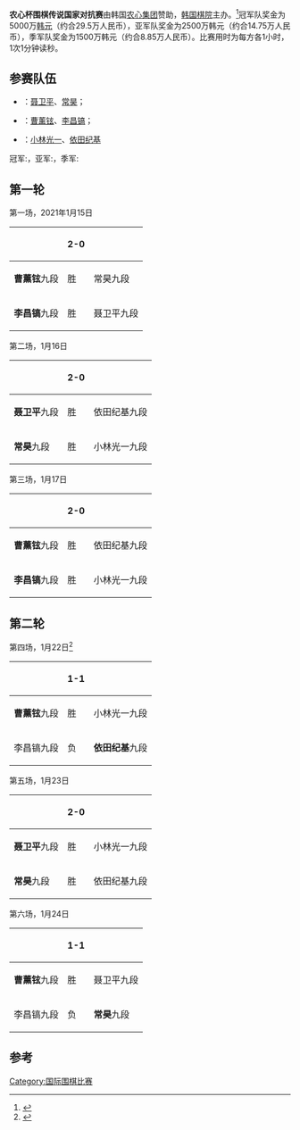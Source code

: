 '''农心杯围棋传说国家对抗赛'''由韩国[[农心集团|农心集团]]赞助，[[韩国棋院|韩国棋院]]主办。<ref>{{Cite web |url=https://sports.sina.com.cn/go/2021-01-12/doc-iiznctkf1915477.shtml |title=农心杯传奇对抗赛于15日进行 聂卫平常昊代表出战 |access-date=2021-01-14 |archive-date=2021-01-16 |archive-url=https://web.archive.org/web/20210116094215/https://sports.sina.com.cn/go/2021-01-12/doc-iiznctkf1915477.shtml }}</ref>冠军队奖金为5000万[[韩元|韩元]]（约合29.5万人民币），亚军队奖金为2500万韩元（约合14.75万人民币），季军队奖金为1500万韩元（约合8.85万人民币）。比赛用时为每方各1小时，1次1分钟读秒。

==参赛队伍==
*{{CHN}}：[[聂卫平|聂卫平]]、[[常昊|常昊]]；
*{{KOR}}：[[曹薰铉|曹薰铉]]、[[李昌镐|李昌镐]]；
*{{JPN}}：[[小林光一|小林光一]]、[[依田纪基|依田纪基]]
冠军:{{KOR}}，亚军:{{CHN}}，季军:{{JPN}}

==第一轮==
{{col-start}}
{{col-3}}
第一场，2021年1月15日
{|class="wikitable"
!{{KOR}}!!2-0!!{{CHN}}
|-
|'''曹薰铉'''九段||胜||常昊九段
|-
|'''李昌镐'''九段||胜||聂卫平九段
|}
{{col-3}}
第二场，1月16日
{|class="wikitable"
!{{CHN}}!!2-0!!{{JPN}}
|-
|'''聂卫平'''九段||胜||依田纪基九段
|-
|'''常昊'''九段||胜||小林光一九段
|}
{{col-3}}
第三场，1月17日
{|class="wikitable"
!{{KOR}}!!2-0!!{{JPN}}
|-
|'''曹薰铉'''九段||胜||依田纪基九段
|-
|'''李昌镐'''九段||胜||小林光一九段
|}
{{col-end}}

==第二轮==
{{col-start}}
{{col-3}}
第四场，1月22日<ref>{{Cite web |url=https://sports.sina.com.cn/chess/weiqi/2021-01-22/doc-ikftpnny0583228.shtml |title=农心传奇对抗赛依田发威 力克石佛助日本逼平韩国 |access-date=2021-01-22 |archive-date=2021-01-22 |archive-url=https://web.archive.org/web/20210122074643/https://sports.sina.com.cn/chess/weiqi/2021-01-22/doc-ikftpnny0583228.shtml }}</ref>
{|class="wikitable"
!{{KOR}}!!1-1!!{{JPN}}
|-
|'''曹薰铉'''九段||胜||小林光一九段
|-
|李昌镐九段||负||'''依田纪基'''九段
|}
{{col-3}}
第五场，1月23日
{|class="wikitable"
!{{CHN}}!!2-0!!{{JPN}}
|-
|'''聂卫平'''九段||胜||小林光一九段
|-
|'''常昊'''九段||胜||依田纪基九段
|}
{{col-3}}
第六场，1月24日
{|class="wikitable"
!{{KOR}}!!1-1!!{{CHN}}
|-
|'''曹薰铉'''九段||胜||聂卫平九段
|-
|李昌镐九段||负||'''常昊'''九段
|}
{{col-end}}

==参考==
{{reflist}}

[[Category:国际围棋比赛|Category:国际围棋比赛]]
